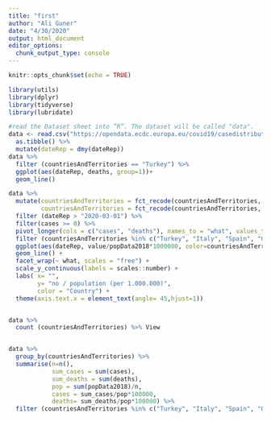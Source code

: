 ```yaml
---
title: "first"
author: "Ali Guner"
date: "4/30/2020"
output: html_document
editor_options: 
  chunk_output_type: console
---
```


```r
knitr::opts_chunk$set(echo = TRUE)
```


```r
library(utils)
library(dplyr)
library(tidyverse)
library(lubridate)
```


```r
#read the Dataset sheet into “R”. The dataset will be called "data".
data <- read.csv("https://opendata.ecdc.europa.eu/covid19/casedistribution/csv", na.strings = "", fileEncoding = "UTF-8-BOM") %>% 
  as.tibble() %>% 
  mutate(dateRep = dmy(dateRep))
data %>% 
  filter (countriesAndTerritories == "Turkey") %>% 
  ggplot(aes(dateRep, deaths, group=1))+
  geom_line()
```


```r
data %>% 
  mutate(countriesAndTerritories = fct_recode(countriesAndTerritories, "US" = "United_States_of_America"),
         countriesAndTerritories = fct_recode(countriesAndTerritories, "UK" = "United_Kingdom")) %>% 
  filter (dateRep > "2020-03-01") %>% 
  filter(cases >= 0) %>% 
  pivot_longer(cols = c("cases", "deaths"), names_to = "what", values_to = "value") %>% 
  filter (countriesAndTerritories %in% c("Turkey", "Italy", "Spain", "Germany", "US","UK")) %>% 
  ggplot(aes(dateRep, value/popData2018*1000000, color=countriesAndTerritories))+
  geom_line() +
  facet_wrap(~ what, scales = "free") +
  scale_y_continuous(labels = scales::number) +
  labs( x= "",
        y= "no / population (per 1.000.000)",
        color = "Country") +
  theme(axis.text.x = element_text(angle= 45,hjust=1))


data %>% 
  count (countriesAndTerritories) %>% View


data %>% 
  group_by(countriesAndTerritories) %>% 
  summarise(n=n(),
            sum_cases = sum(cases), 
            sum_deaths = sum(deaths),
            pop = sum(popData2018)/n,
            cases = sum_cases/pop*100000,
            deaths= sum_deaths/pop*100000) %>% 
  filter (countriesAndTerritories %in% c("Turkey", "Italy", "Spain", "Germany", "United_States_of_America", "China")) %>% 
  

```

